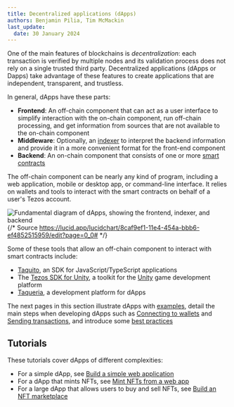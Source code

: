 ```yaml
---
title: Decentralized applications (dApps)
authors: Benjamin Pilia, Tim McMackin
last_update:
  date: 30 January 2024
---
```



One of the main features of blockchains is _decentralization_: each transaction is verified by multiple nodes and its validation process does not rely on a single trusted third party.
Decentralized applications (dApps or Dapps) take advantage of these features to create applications that are independent, transparent, and trustless.

In general, dApps have these parts:

- **Frontend**: An off-chain component that can act as a user interface to simplify interaction with the on-chain component, run off-chain processing, and get information from sources that are not available to the on-chain component
- **Middleware**: Optionally, an [indexer](./developing/information/indexers) to interpret the backend information and provide it in a more convenient format for the front-end component
- **Backend**: An on-chain component that consists of one or more [smart contracts](./smart-contracts)

The off-chain component can be nearly any kind of program, including a web application, mobile or desktop app, or command-line interface.
It relies on wallets and tools to interact with the smart contracts on behalf of a user's Tezos account.

![Fundamental diagram of dApps, showing the frontend, indexer, and backend](/img/dApps/dapp-overview.png)
{/* Source https://lucid.app/lucidchart/8caf9ef1-11e4-454a-bbb6-ef4852515959/edit?page=0_0# */}

Some of these tools that allow an off-chain component to interact with smart contracts include:

- [Taquito](./dApps/taquito), an SDK for JavaScript/TypeScript applications
- The [Tezos SDK for Unity](./unity), a toolkit for the [Unity](https://unity.com/) game development platform
- [Taqueria](https://taqueria.io/), a development platform for dApps

The next pages in this section illustrate dApps with [examples](./dApps/samples), detail the main steps when developing dApps such as [Connecting to wallets](./dApps/wallets) and [Sending transactions](./dApps/sending-transactions), and introduce some [best practices](./dApps/best-practices)

## Tutorials

These tutorials cover dApps of different complexities:

- For a simple dApp, see [Build a simple web application](./tutorials/build-your-first-app)
- For a dApp that mints NFTs, see [Mint NFTs from a web app](./tutorials/create-an-nft/nft-web-app)
- For a large dApp that allows users to buy and sell NFTs, see [Build an NFT marketplace](./tutorials/build-an-nft-marketplace)
